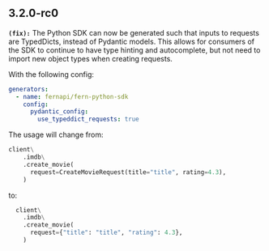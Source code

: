 ## 3.2.0-rc0
**`(fix):`** The Python SDK can now be generated such that inputs to requests are TypedDicts, instead of Pydantic models. This allows for consumers of the SDK
  to continue to have type hinting and autocomplete, but not need to import new object types when creating requests.

  With the following config:

  ```yaml
  generators:
    - name: fernapi/fern-python-sdk
      config:
        pydantic_config:
          use_typeddict_requests: true
  ```

  The usage will change from:

  ```python
  client\
      .imdb\
      .create_movie(
        request=CreateMovieRequest(title="title", rating=4.3),
      )
  ```

  to:

  ```python
    client\
      .imdb\
      .create_movie(
        request={"title": "title", "rating": 4.3},
      )
  ```


